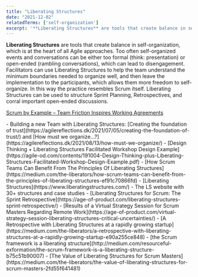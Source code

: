 ```yaml
---
title: "Liberating Structures"
date: "2021-12-02"
relatedTerms: ['self-organization']
excerpt: '**Liberating Structures** are tools that create balance in self-organization, which is at'
---
```


**Liberating Structures** are tools that create balance in self-organization, which is at the heart of all Agile approaches. Too often self-organized events and conversations can be either too formal (think: presentation) or open-ended (rambling conversations), which can lead to disengagement. Facilitators can use Liberating Structures to help the team understand the minimum boundaries needed to organize well, and then leave the implementation to the participants, which allows them more freedom to self-organize. In this way the practice resembles Scrum itself. Liberating Structures can be used to structure Sprint Planning, Retrospectives, and corral important open-ended discussions.

[Scrum by Example – Team Friction Inspires Working Agreements](/blog/team-friction-inspires-working-agreements)

<HighlightBox heading="Resource Links" variant="resourceLinks">
- Building a new Team with Liberating Structures: [Creating the foundation of trust](https://agilereflections.dk/2021/07/05/creating-the-foundation-of-trust/) and [How must we organize…?](https://agilereflections.dk/2021/08/13/how-must-we-organize/)
- [Design Thinking + Liberating Structures Facilitated Workshop Design Example](https://agile-od.com/contents/191004-Design-Thinking-plus-Liberating-Structures-Facilitated-Workshop-Design-Example.pdf)
- [How Scrum Teams Can Benefit From The Principles Of Liberating Structures](https://medium.com/the-liberators/how-scrum-teams-can-benefit-from-the-principles-of-liberating-structures-ef91c70866fd)
- [Liberating Structures](https://www.liberatingstructures.com/) - The LS website with 30+ structures and case studies
- [Liberating Structures for Scrum: The Sprint Retrospective](https://age-of-product.com/liberating-structures-sprint-retrospective/)
- [Results of a Virtual Strategy Session for Scrum Masters Regarding Remote Work](https://age-of-product.com/virtual-strategy-session-liberating-structures-critical-uncertainties/)
- [A Retrospective with Liberating Structures at a rapidly growing startup](https://medium.com/the-liberators/a-retrospective-with-liberating-structures-at-a-rapidly-growing-startup-e90a255ce848)
- [the Scrum framework is a liberating structure](http://medium.com/resourceful-exformation/the-scrum-framework-is-a-liberating-structure-b75c51b90007)
- [The Value of Liberating Structures for Scrum Masters](https://medium.com/the-liberators/the-value-of-liberating-structures-for-scrum-masters-2fd55f641481)
</HighlightBox>
